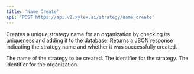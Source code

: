 ```yaml
---
title: 'Name Create'
api: 'POST https://api.v2.xylex.ai/strategy/name_create'
---
```




<Card title="Endpoint Description" icon="info" horizontal >Creates a unique strategy name for an organization by checking its uniqueness and adding it to the database. Returns a JSON response indicating the strategy name and whether it was successfully created.</Card>





<ParamField query="strategy_name" type="String" required  children="The strategy name is a required parameter that is unique to the organization and will be used to create a strategy name in the database.">
  The name of the strategy to be created.
</ParamField>
<ParamField query="strategy_id" type="String" required  children="The strategy ID is a required parameter that serves as a unique identifier for the strategy being created within the organization.">
  The identifier for the strategy.
</ParamField>
<ParamField query="organization_id" type="String" required  children="The organization ID is a required parameter that identifies the organization to which the strategy belongs.">
  The identifier for the organization.
</ParamField>
